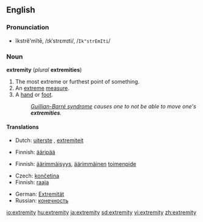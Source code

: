 ==English==

===Pronunciation===
*ĭkstrĕ'mĭtē, /ɪkˈstrɛmɪti/, /<tt>Ik"strEmIti</tt>/

===Noun===
'''extremity''' (''plural'' '''extremities''')

# The most extreme or furthest point of something.
# An [[extreme]] [[measure]].
# A [[hand]] or [[foot]].
#:''[[Guillian-Barré syndrome]] causes one to not be able to move one's '''extremities'''.''

====Translations====

{{trans-top|furthest point}}
*Dutch: [[uiterste]] {{n}}, [[extremiteit]] {{f}}
{{trans-mid}}
*Finnish: [[ääripää]]
{{trans-bottom}}

{{trans-top|extreme measure}}
*Finnish: [[äärimmäisyys]], [[äärimmäinen]] [[toimenpide]]
{{trans-mid}}
{{trans-bottom}}

{{trans-top|hand or foot}}
*Czech: [[končetina]] {{f}}
*Finnish: [[raaja]]
{{trans-mid}}
*German: [[Extremität]] {{f}}
*Russian: [[конечность]] {{f}}
{{trans-bottom}}

[[io:extremity]]
[[hu:extremity]]
[[ja:extremity]]
[[sd:extremity]]
[[vi:extremity]]
[[zh:extremity]]